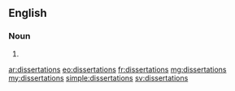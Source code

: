 ==English==

===Noun===
{{head|en|plural}}

# {{plural of|dissertation|lang=en}}

[[ar:dissertations]]
[[eo:dissertations]]
[[fr:dissertations]]
[[mg:dissertations]]
[[my:dissertations]]
[[simple:dissertations]]
[[sv:dissertations]]